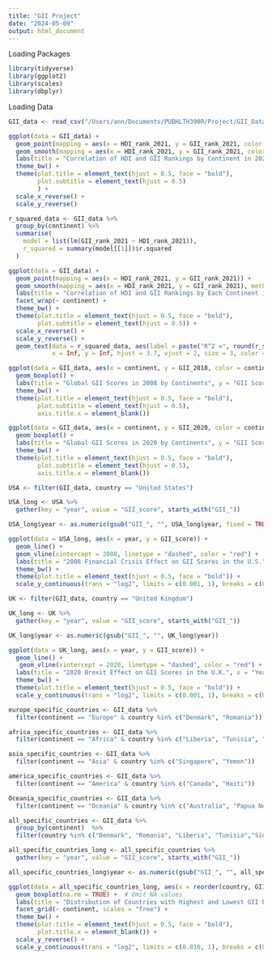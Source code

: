 ```yaml
---
title: "GII Project"
date: "2024-05-09"
output: html_document
---
```


Loading Packages 
```r
library(tidyverse)
library(ggplot2)
library(scales)
library(dbplyr)
```

Loading Data 
```r
GII_data <- read_csv("/Users/ann/Documents/PUBHLTH390R/Project/GII_Data.csv")
```

```r
ggplot(data = GII_data) + 
  geom_point(mapping = aes(x = HDI_rank_2021, y = GII_rank_2021, color = continent)) + 
  geom_smooth(mapping = aes(x = HDI_rank_2021, y = GII_rank_2021, color = continent), method = "lm", se = FALSE) + 
  labs(title = "Correlation of HDI and GII Rankings by Continent in 2021", x = "HDI Rank", y = "GII Rank") + 
  theme_bw() + 
  theme(plot.title = element_text(hjust = 0.5, face = "bold"), 
        plot.subtitle = element_text(hjust = 0.5)
        ) +
  scale_x_reverse() + 
  scale_y_reverse() 
```

```r
r_squared_data <- GII_data %>%
  group_by(continent) %>%
  summarise(
    model = list(lm(GII_rank_2021 ~ HDI_rank_2021)),
    r_squared = summary(model[[1]])$r.squared
  )

ggplot(data = GII_data) + 
  geom_point(mapping = aes(x = HDI_rank_2021, y = GII_rank_2021)) + 
  geom_smooth(mapping = aes(x = HDI_rank_2021, y = GII_rank_2021), method = "lm", se = TRUE) + 
  labs(title = "Correlation of HDI and GII Rankings by Each Continent in 2021", x = "HDI Rank", y = "GII Rank") + 
  facet_wrap(~ continent) + 
  theme_bw() + 
  theme(plot.title = element_text(hjust = 0.5, face = "bold"),
        plot.subtitle = element_text(hjust = 0.5)) +
  scale_x_reverse() +  
  scale_y_reverse() +  
  geom_text(data = r_squared_data, aes(label = paste("R^2 =", round(r_squared, 2))),
            x = Inf, y = Inf, hjust = 3.7, vjust = 2, size = 3, color = "red")
```

```r
ggplot(data = GII_data, aes(x = continent, y = GII_2018, color = continent)) + 
  geom_boxplot() + 
  labs(title = "Global GII Scores in 2008 by Continents", y = "GII Score") + 
  theme_bw() + 
  theme(plot.title = element_text(hjust = 0.5, face = "bold"), 
        plot.subtitle = element_text(hjust = 0.5),
        axis.title.x = element_blank()) 
```

```r
ggplot(data = GII_data, aes(x = continent, y = GII_2020, color = continent)) + 
  geom_boxplot() + 
  labs(title = "Global GII Scores in 2020 by Continents", y = "GII Score") + 
  theme_bw() + 
  theme(plot.title = element_text(hjust = 0.5, face = "bold"), 
        plot.subtitle = element_text(hjust = 0.5),
        axis.title.x = element_blank()) 
```

```r
USA <- filter(GII_data, country == "United States")

USA_long <- USA %>%
  gather(key = "year", value = "GII_score", starts_with("GII_"))

USA_long$year <- as.numeric(gsub("GII_", "", USA_long$year, fixed = TRUE))

ggplot(data = USA_long, aes(x = year, y = GII_score)) + 
  geom_line() +
  geom_vline(xintercept = 2008, linetype = "dashed", color = "red") +
  labs(title = "2008 Financial Crisis Effect on GII Scores in the U.S.", x = "Year", y = "GII Score") + 
  theme_bw() + 
  theme(plot.title = element_text(hjust = 0.5, face = "bold")) +
  scale_y_continuous(trans = "log2", limits = c(0.001, 1), breaks = c(0.001, 0.01, 0.1, 1))
```

```r
UK <- filter(GII_data, country == "United Kingdom")

UK_long <- UK %>%
  gather(key = "year", value = "GII_score", starts_with("GII_"))

UK_long$year <- as.numeric(gsub("GII_", "", UK_long$year))

ggplot(data = UK_long, aes(x = year, y = GII_score)) + 
  geom_line() +
   geom_vline(xintercept = 2020, linetype = "dashed", color = "red") +
  labs(title = "2020 Brexit Effect on GII Scores in the U.K.", x = "Year", y = "GII Score") + 
  theme_bw() + 
  theme(plot.title = element_text(hjust = 0.5, face = "bold")) +
  scale_y_continuous(trans = "log2", limits = c(0.001, 1), breaks = c(0.001, 0.01, 0.1, 1))
```

```r
europe_specific_countries <- GII_data %>%
  filter(continent == "Europe" & country %in% c("Denmark", "Romania"))
```

```r
africa_specific_countries <- GII_data %>%
  filter(continent == "Africa" & country %in% c("Liberia", "Tunisia", "Nigeria"))
```

```r
asia_specific_countries <- GII_data %>%
  filter(continent == "Asia" & country %in% c("Singapore", "Yemen"))
```

```r
america_specific_countries <- GII_data %>%
  filter(continent == "America" & country %in% c("Canada", "Haiti"))
```

```r
Oceania_specific_countries <- GII_data %>%
  filter(continent == "Oceania" & country %in% c("Australia", "Papua New Guinea"))
```

```r
all_specific_countries <- GII_data %>%
  group_by(continent)  %>%
  filter(country %in% c("Denmark", "Romania", "Liberia", "Tunisia","Singapore", "Yemen", "Canada", "Haiti", "Australia", "Papua New Guinea"))
```

```r
all_specific_countries_long <- all_specific_countries %>%
  gather(key = "year", value = "GII_score", starts_with("GII_"))

all_specific_countries_long$year <- as.numeric(gsub("GII_", "", all_specific_countries_long$year))

ggplot(data = all_specific_countries_long, aes(x = reorder(country, GII_score), y = GII_score, color = continent)) + 
  geom_boxplot(na.rm = TRUE) +  # Omit NA values
  labs(title = "Distribution of Countries with Highest and Lowest GII by Continent (1990-2021)", x = NULL, y = "GII Score (1990-2021)") + 
  facet_grid(~ continent, scales = "free") +
  theme_bw() + 
  theme(plot.title = element_text(hjust = 0.5, face = "bold"), 
        plot.title.x = element_blank()) +
  scale_y_reverse() + 
  scale_y_continuous(trans = "log2", limits = c(0.010, 1), breaks = c(0.010, 0.100, 1))
```








